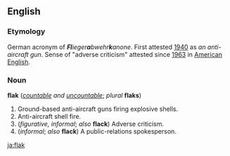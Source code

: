 ==English==
===Etymology===
German acronym of '''''Fl'''ieger'''a'''bwehr'''k'''anone''. First attested [[w:1940|1940]] as ''an anti-aircraft gun''. Sense of "adverse criticism" attested since [[w:1963|1963]] in [[American English]].

===Noun===
'''flak''' (''[[countable]] and [[uncountable]]''; ''plural'' '''flaks''')

#Ground-based anti-aircraft guns firing explosive shells.
#Anti-aircraft shell fire.
#(''figurative, informal''; ''also'' '''flack''') Adverse criticism.
#(''informal''; ''also'' '''flack''') A public-relations spokesperson.

[[ja:flak]]